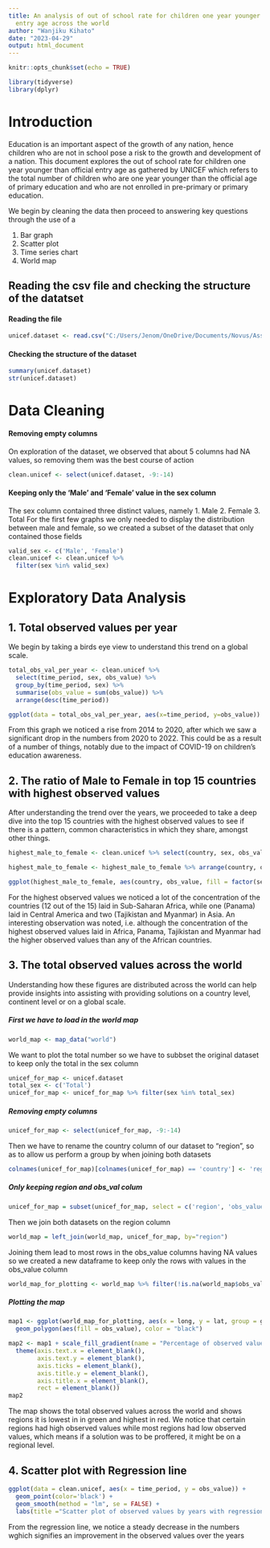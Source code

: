 ---
title: An analysis of out of school rate for children one year younger than the official
  entry age across the world
author: "Wanjiku Kihato"
date: "2023-04-29"
output: html_document
---

```{r setup, include=FALSE}
knitr::opts_chunk$set(echo = TRUE)
```

```{r, echo=FALSE, include=FALSE}
library(tidyverse)
library(dplyr)
```

# Introduction

Education is an important aspect of the growth of any nation, hence children who are not in school pose a risk to the growth and development of a nation. This document explores the out of school rate for children one year younger than official entry age as gathered by UNICEF which refers to the total number of children who are one year younger than the official age of primary education and who are not enrolled in pre-primary or primary education.

We begin by cleaning the data then proceed to answering key questions through the use of a
<ol>
<li>Bar graph</li>
<li>Scatter plot</li>
<li>Time series chart</li>
<li>World map</li>
</ol>



## Reading the csv file and checking the structure of the datatset

#### Reading the file

```{r}
unicef.dataset <- read.csv("C:/Users/Jenom/OneDrive/Documents/Novus/Assignments/BDA/unicef_indicator_1.csv")
```

#### Checking the structure of the dataset

```{r}
summary(unicef.dataset)
str(unicef.dataset)
```

# Data Cleaning

#### Removing empty columns

On exploration of the dataset, we observed that about 5 columns had NA values, so removing them was the best course of action

```{r}
clean.unicef <- select(unicef.dataset, -9:-14)
```

#### Keeping only the 'Male' and 'Female' value in the sex column

The sex column contained three distinct values, namely 1. Male 2. Female 3. Total For the first few graphs we only needed to display the distribution between male and female, so we created a subset of the dataset that only contained those fields

```{r}
valid_sex <- c('Male', 'Female') 
clean.unicef <- clean.unicef %>% 
  filter(sex %in% valid_sex)
```

# Exploratory Data Analysis

## 1. Total observed values per year
We begin by taking a birds eye view to understand this trend on a global scale.


```{r, out.width="100%"}
total_obs_val_per_year <- clean.unicef %>% 
  select(time_period, sex, obs_value) %>% 
  group_by(time_period, sex) %>% 
  summarise(obs_value = sum(obs_value)) %>%
  arrange(desc(time_period))

ggplot(data = total_obs_val_per_year, aes(x=time_period, y=obs_value)) + geom_line(aes(colour=sex)) + labs(title ="Total observed values per year", x = "Year", y = "Observed values")
```

From this graph we noticed a rise from 2014 to 2020, after which we saw a significant drop in the numbers from 2020 to 2022. This could be as a result of a number of things, notably due to the impact of COVID-19 on children's education awareness. 

## 2. The ratio of Male to Female in top 15 countries with highest observed values
After understanding the trend over the years, we proceeded to take a deep dive into the top 15 countries with the highest observed values to see if there is a pattern, common characteristics in which they share, amongst other things.

```{r, out.width="100%"}
highest_male_to_female <- clean.unicef %>% select(country, sex, obs_value) %>% arrange(desc(obs_value)) %>% head(30)

highest_male_to_female <- highest_male_to_female %>% arrange(country, obs_value)

ggplot(highest_male_to_female, aes(country, obs_value, fill = factor(sex))) + labs(title ="The ratio of Male to female in top 15 countries with highest observed values", x = "Country", y = "Observed values") + theme(plot.title = element_text(hjust = 0.5)) + theme(axis.text.x = element_text(angle = 90, vjust = 0.5, hjust=1)) + geom_col()
```

For the highest observed values we noticed a lot of the concentration of the countries (12 out of the 15) laid in Sub-Saharan Africa, while one (Panama) laid in Central America and two (Tajikistan and Myanmar) in Asia. An interesting observation was noted, i.e. although the concentration of the highest observed values laid in Africa, Panama, Tajikistan and Myanmar had the higher observed values than any of the African countries. 

## 3. The total observed values across the world
Understanding how these figures are distributed across the world can help provide insights into assisting with providing solutions on a country level, continent level or on a global scale.

##### First we have to load in the world map

```{r}
world_map <- map_data("world")
```

We want to plot the total number so we have to subbset the original dataset to keep only the total in the sex column

```{r}
unicef_for_map <- unicef.dataset
total_sex <- c('Total')
unicef_for_map <- unicef_for_map %>% filter(sex %in% total_sex)
```

##### Removing empty columns

```{r}
unicef_for_map <- select(unicef_for_map, -9:-14)
```

Then we have to rename the country column of our dataset to "region", so as to allow us perform a group by when joining both datasets

```{r}
colnames(unicef_for_map)[colnames(unicef_for_map) == 'country'] <- 'region'
```

##### Only keeping region and obs_val colum

```{r}
unicef_for_map = subset(unicef_for_map, select = c('region', 'obs_value'))
```

Then we join both datasets on the region column

```{r}
world_map = left_join(world_map, unicef_for_map, by="region")
```

Joining them lead to most rows in the obs_value columns having NA values so we created a new dataframe to keep only the rows with values in the obs_value column

```{r}
world_map_for_plotting <- world_map %>% filter(!is.na(world_map$obs_value))
```

##### Plotting the map

```{r, out.width="100%"}
map1 <- ggplot(world_map_for_plotting, aes(x = long, y = lat, group = group)) +
  geom_polygon(aes(fill = obs_value), color = "black")

map2 <- map1 + scale_fill_gradient(name = "Percentage of observed values", low = "palegreen", high = "red", na.value = "grey-50") +
  theme(axis.text.x = element_blank(),
        axis.text.y = element_blank(),
        axis.ticks = element_blank(),
        axis.title.y = element_blank(),
        axis.title.x = element_blank(),
        rect = element_blank())
map2
```
The map shows the total observed values across the world and shows regions it is lowest in in green and highest in red. We notice that certain regions had high observed values while most regions had low observed values, which means if a solution was to be proffered, it might be on a regional level. 

## 4. Scatter plot with Regression line

```{r, out.width="100%"}
ggplot(data = clean.unicef, aes(x = time_period, y = obs_value)) + 
  geom_point(color='black') +
  geom_smooth(method = "lm", se = FALSE) +
  labs(title ="Scatter plot of observed values by years with regression line") 
```
From the regression line, we notice a steady decrease in the numbers wghich signifies an improvement in the observed values over the years